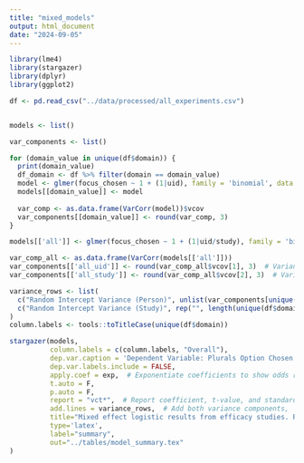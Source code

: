 ```yaml
---
title: "mixed_models"
output: html_document
date: "2024-09-05"
---
```


```r
library(lme4)
library(stargazer)
library(dplyr)
library(ggplot2)

df <- pd.read_csv("../data/processed/all_experiments.csv")


models <- list()

var_components <- list()

for (domain_value in unique(df$domain)) {
  print(domain_value)
  df_domain <- df %>% filter(domain == domain_value)  
  model <- glmer(focus_chosen ~ 1 + (1|uid), family = 'binomial', data = df_domain)
  models[[domain_value]] <- model
  
  var_comp <- as.data.frame(VarCorr(model))$vcov
  var_components[[domain_value]] <- round(var_comp, 3)
}

models[['all']] <- glmer(focus_chosen ~ 1 + (1|uid/study), family = 'binomial', data = df)

var_comp_all <- as.data.frame(VarCorr(models[['all']]))
var_components[['all_uid']] <- round(var_comp_all$vcov[1], 3)  # Variance of uid
var_components[['all_study']] <- round(var_comp_all$vcov[2], 3)  # Variance of study

variance_rows <- list(
  c("Random Intercept Variance (Person)", unlist(var_components[unique(df$domain)]), var_components[['all_uid']]),
  c("Random Intercept Variance (Study)", rep("", length(unique(df$domain))), var_components[['all_study']])
)
column.labels <- tools::toTitleCase(unique(df$domain))

stargazer(models, 
          column.labels = c(column.labels, "Overall"), 
          dep.var.caption = 'Dependent Variable: Plurals Option Chosen', 
          dep.var.labels.include = FALSE, 
          apply.coef = exp,  # Exponentiate coefficients to show odds ratios
          t.auto = F, 
          p.auto = F, 
          report = "vct*",  # Report coefficient, t-value, and standard error
          add.lines = variance_rows,  # Add both variance components, 
          title="Mixed effect logistic results from efficacy studies. Participants chose between Plurals or non-Plurals output. The outcome variable is choosing Plurals. The fixed effect intercept is the odds ratios of choosing Plurals output, accounting for random effects. Models 1-3 have a random intercept for participants. Model 4 collapses across studies, with a random intercept for participants nested within studies.",
          type='latex', 
          label="summary", 
          out="../tables/model_summary.tex"
)


```
